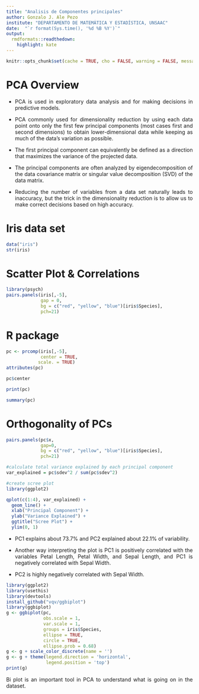 ```yaml
---
title: "Analisis de Componentes principales"
author: Gonzalo J. Ale Pezo
institute: "DEPARTAMENTO DE MATEMÁTICA Y ESTADÍSTICA, UNSAAC"
date:  "`r format(Sys.time(), '%d %B %Y')`"
output:
  rmdformats::readthedown:
    highlight: kate
---
```


```r
knitr::opts_chunk$set(cache = TRUE, cho = FALSE, warning = FALSE, message = FALSE)
```

<style>
body {
text-align: justify}
</style>

# PCA Overview

- PCA is used in exploratory data analysis and for making decisions in predictive models.

- PCA commonly used for dimensionality reduction by using each data point onto only the first few principal components (most cases first and second dimensions) to obtain lower-dimensional data while keeping as much of the data’s variation as possible.

- The first principal component can equivalently be defined as a direction that maximizes the variance of the projected data.

- The principal components are often analyzed by eigendecomposition of the data covariance matrix or singular value decomposition (SVD) of the data matrix.

- Reducing the number of variables from a data set naturally leads to inaccuracy, but the trick in the dimensionality reduction is to allow us to make correct decisions based on high accuracy.

# Iris data set

```r
data("iris")
str(iris)
```
# Scatter Plot & Correlations

```r
library(psych)
pairs.panels(iris[,-5],
             gap = 0,
             bg = c("red", "yellow", "blue")[iris$Species],
             pch=21)

```

# R package

```r
pc <- prcomp(iris[,-5],
             center = TRUE,
            scale. = TRUE)
attributes(pc)
```
```r
pc$center
```

```r
print(pc)
```
```r
summary(pc)
```

# Orthogonality of PCs

```r
pairs.panels(pc$x,
             gap=0,
             bg = c("red", "yellow", "blue")[iris$Species],
             pch=21)
```

```r
#calculate total variance explained by each principal component
var_explained = pc$sdev^2 / sum(pc$sdev^2)

#create scree plot
library(ggplot2)

qplot(c(1:4), var_explained) + 
  geom_line() + 
  xlab("Principal Component") + 
  ylab("Variance Explained") +
  ggtitle("Scree Plot") +
  ylim(0, 1)
```
- PC1 explains about 73.7% and PC2 explained about 22.1% of variability.

- Another way interpreting the plot is PC1 is positively correlated with the variables Petal Length, Petal Width, and Sepal Length, and PC1 is negatively correlated with Sepal Width.

- PC2 is highly negatively correlated with Sepal Width.

```r
library(ggplot2)
library(usethis)
library(devtools)
install_github("vqv/ggbiplot")
library(ggbiplot)
g <- ggbiplot(pc,
              obs.scale = 1,
              var.scale = 1,
              groups = iris$Species,
              ellipse = TRUE,
              circle = TRUE,
              ellipse.prob = 0.68)
g <- g + scale_color_discrete(name = '')
g <- g + theme(legend.direction = 'horizontal',
               legend.position = 'top')
print(g)
```

Bi plot is an important tool in PCA to understand what is going on in the dataset.



